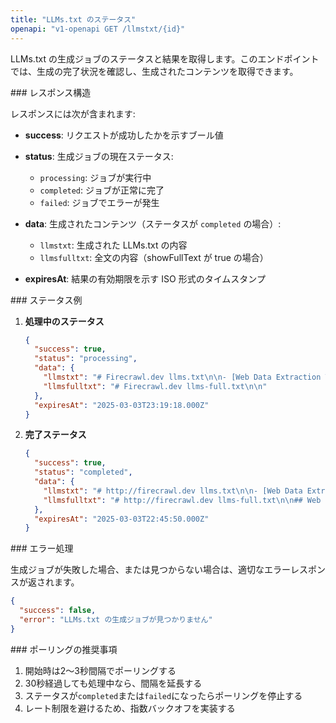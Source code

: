 ```yaml
---
title: "LLMs.txt のステータス"
openapi: "v1-openapi GET /llmstxt/{id}"
---
```


LLMs.txt の生成ジョブのステータスと結果を取得します。このエンドポイントでは、生成の完了状況を確認し、生成されたコンテンツを取得できます。

<div id="response-structure">
  ### レスポンス構造
</div>

レスポンスには次が含まれます:

- **success**: リクエストが成功したかを示すブール値
- **status**: 生成ジョブの現在ステータス:

  - `processing`: ジョブが実行中
  - `completed`: ジョブが正常に完了
  - `failed`: ジョブでエラーが発生

- **data**: 生成されたコンテンツ（ステータスが `completed` の場合）:

  - `llmstxt`: 生成された LLMs.txt の内容
  - `llmsfulltxt`: 全文の内容（showFullText が true の場合）

- **expiresAt**: 結果の有効期限を示す ISO 形式のタイムスタンプ

<div id="status-examples">
  ### ステータス例
</div>

1. **処理中のステータス**

   ```json
   {
     "success": true,
     "status": "processing",
     "data": {
       "llmstxt": "# Firecrawl.dev llms.txt\n\n- [Web Data Extraction Tool](https://www.firecrawl.dev/)...",
       "llmsfulltxt": "# Firecrawl.dev llms-full.txt\n\n"
     },
     "expiresAt": "2025-03-03T23:19:18.000Z"
   }
   ```

2. **完了ステータス**
   ```json
   {
     "success": true,
     "status": "completed",
     "data": {
       "llmstxt": "# http://firecrawl.dev llms.txt\n\n- [Web Data Extraction Tool](https://www.firecrawl.dev/): Transform websites into clean, LLM-ready data effortlessly.\n- [Flexible Web Scraping Pricing](https://www.firecrawl.dev/pricing): Flexible pricing plans for web scraping and data extraction.",
       "llmsfulltxt": "# http://firecrawl.dev llms-full.txt\n\n## Web Data Extraction Tool\nIntroducing /extract - Get web data with a prompt..."
     },
     "expiresAt": "2025-03-03T22:45:50.000Z"
   }
   ```

<div id="error-handling">
  ### エラー処理
</div>

生成ジョブが失敗した場合、または見つからない場合は、適切なエラーレスポンスが返されます。

```json
{
  "success": false,
  "error": "LLMs.txt の生成ジョブが見つかりません"
}
```


<div id="polling-recommendations">
  ### ポーリングの推奨事項
</div>

1. 開始時は2〜3秒間隔でポーリングする
2. 30秒経過しても処理中なら、間隔を延長する
3. ステータスが`completed`または`failed`になったらポーリングを停止する
4. レート制限を避けるため、指数バックオフを実装する
